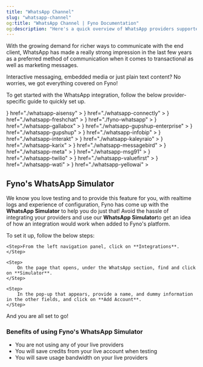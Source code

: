 ```yaml
---
title: "WhatsApp Channel"
slug: "whatsapp-channel"
og:title: "WhatsApp Channel | Fyno Documentation"
og:description: "Here's a quick overview of WhatsApp providers supported by Fyno."
---
```


With the growing demand for richer ways to communicate with the end client, WhatsApp has made a really strong impression in the last few years as a preferred method of communication when it comes to transactional as well as marketing messages.

Interactive messaging, embedded media or just plain text content? No worries, we got everything covered on Fyno!

To get started with the WhatsApp integration, follow the below provider-specific guide to quickly set up.

<CardGroup cols={3}>
    <Card
        title="AiSensy"
        icon={
            <img
                src="https://fynodev.s3.ap-south-1.amazonaws.com/provider_logo/aisensy.png"
                alt="AiSensy Logo"
            />
        }
        href="./whatsapp-aisensy"
    ></Card>
    <Card
        title="Connectly"
        icon={
            <img
                src="https://fynodev.s3.ap-south-1.amazonaws.com/provider_logo/connectly.png"
                alt="Connectly Logo"
            />
        }
        href="./whatsapp-connectly"
    ></Card>
    <Card
        title="Freshchat"
        icon={
            <img
                src="https://fynodev.s3.ap-south-1.amazonaws.com/provider_logo/freshchat.png"
                alt="Freshchat Logo"
            />
        }
        href="./whatsapp-freshchat"
    ></Card>
    <Card
        title="Fyno WhatsApp"
        icon={
            <img
                src="https://fynodev.s3.ap-south-1.amazonaws.com/provider_logo/ifyno.svg"
                alt="Fyno WhatsApp Logo"
            />
        }
        href="./fyno-whatsapp"
    ></Card>
    <Card
        title="Gallabox"
        icon={
            <img
                src="https://fynodev.s3.ap-south-1.amazonaws.com/provider_logo/gallabox.png"
                alt="Gallabox Logo"
            />
        }
        href="./whatsapp-gallabox"
    ></Card>
    <Card
        title="Gupshup Enterprise"
        icon={
            <img
                src="https://fynodev.s3.ap-south-1.amazonaws.com/provider_logo/gupshup.png"
                alt="Gupshup Logo"
            />
        }
        href="./whatsapp-gupshup-enterprise"
    ></Card>
    <Card
        title="Gupshup"
        icon={
            <img
                src="https://fynodev.s3.ap-south-1.amazonaws.com/provider_logo/gupshup.png"
                alt="Gupshup Logo"
            />
        }
        href="./whatsapp-gupshup"
    ></Card>
    <Card
        title="Infobip"
        icon={
            <img
                src="https://fynodev.s3.ap-south-1.amazonaws.com/provider_logo/infobip.png"
                alt="Infobip Logo"
            />
        }
        href="./whatsapp-infobip"
    ></Card>
    <Card
        title="Interakt"
        icon={
            <img
                src="https://fynodev.s3.ap-south-1.amazonaws.com/provider_logo/interakt.png"
                alt="Interakt Logo"
            />
        }
        href="./whatsapp-interakt"
    ></Card>
    <Card
        title="Kaleyra.io"
        icon={
            <img
                src="https://fynodev.s3.ap-south-1.amazonaws.com/provider_logo/kaleyra.png"
                alt="Kaleyra Logo"
            />
        }
        href="./whatsapp-kaleyraio"
    ></Card>
    <Card
        title="Karix"
        icon={
            <img
                src="https://fynodev.s3.ap-south-1.amazonaws.com/provider_logo/karix.png"
                alt="Karix Logo"
            />
        }
        href="./whatsapp-karix"
    ></Card>
    <Card
        title="MessageBird"
        icon={
            <img
                src="https://fynodev.s3.ap-south-1.amazonaws.com/provider_logo/messagebird.png"
                alt="MessageBird Logo"
            />
        }
        href="./whatsapp-messagebird"
    ></Card>
    <Card
        title="Meta (by Facebook)"
        icon={
            <img
                src="https://fynodev.s3.ap-south-1.amazonaws.com/provider_logo/meta.png"
                alt="Meta Logo"
            />
        }
        href="./whatsapp-meta"
    ></Card>
    <Card
        title="MSG91"
        icon={
            <img
                src="https://fynodev.s3.ap-south-1.amazonaws.com/provider_logo/msg91.png"
                alt="MSG91 Logo"
            />
        }
        href="./whatsapp-msg91"
    ></Card>
    <Card
        title="Twilio"
        icon={
            <img
                src="https://fynodev.s3.ap-south-1.amazonaws.com/provider_logo/twilio.png"
                alt="Twilio Logo"
            />
        }
        href="./whatsapp-twilio"
    ></Card>
    <Card
        title="ValueFirst"
        icon={
            <img
                src="https://fynodev.s3.ap-south-1.amazonaws.com/provider_logo/valuefirst.png"
                alt="ValueFirst Logo"
            />
        }
        href="./whatsapp-valuefirst"
    ></Card>
    <Card
        title="WATI"
        icon={
            <img
                src="https://fynodev.s3.ap-south-1.amazonaws.com/provider_logo/wati.png"
                alt="WATI Logo"
            />
        }
        href="./whatsapp-wati"
    ></Card>
    <Card
        title="Yellow.ai"
        icon={
            <img
                src="https://fynodev.s3.ap-south-1.amazonaws.com/provider_logo/yellowai.png"
                alt="Yellow.ai Logo"
            />
        }
        href="./whatsapp-yellowai"
    ></Card>
</CardGroup>

## Fyno's WhatsApp Simulator

We know you love testing and to provide this feature for you, with realtime logs and experience of configuration, Fyno has come up with the **WhatsApp Simulator** to help you do just that! Avoid the hassle of integrating your providers and use our **WhatsApp Simulator**to get an idea of how an integration would work when added to Fyno's platform.

To set it up, follow the below steps:

<Steps>

    <Step>From the left navigation panel, click on **Integrations**.</Step>

    <Step>
        On the page that opens, under the WhatsApp section, find and click on **Simulator**.
    </Step>

    <Step>
        In the pop-up that appears, provide a name, and dummy information in the other fields, and click on **Add Account**.
    </Step>

</Steps>

And you are all set to go!

### Benefits of using Fyno's WhatsApp Simulator

-   You are not using any of your live providers
-   You will save credits from your live account when testing
-   You will save usage bandwidth on your live providers
